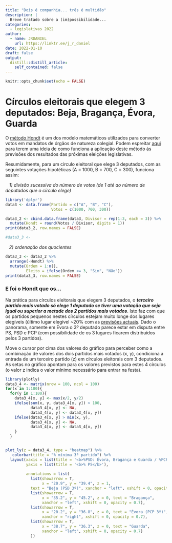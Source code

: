 ```yaml
---
title: "Dois é companhia... três é multidão"
description: |
  Breve tratado sobre a (im)possibilidade...
categories:
  - legislativas 2022
author:
  - name: JRDANIEL
    url: https://linktr.ee/j_r_daniel
date: 2022-01-10
draft: false
output:
  distill::distill_article:
    self_contained: false
---
```



```r
knitr::opts_chunk$set(echo = FALSE)
```


# Círculos eleitorais que elegem 3 deputados: Beja, Bragança, Évora, Guarda 
O [método Hondt](https://www.cne.pt/content/metodo-de-hondt) é um dos modelo matemáticos utilizados para converter votos em mandatos de órgãos de natureza colegial. Podem espreitar [aqui](https://jrdaniel.shinyapps.io/paragrafo) para terem uma ideia de como funciona a aplicação deste método às previsões dos resultados das próximas eleições legislativas.

Resumidamente, para um círculo eleitoral que elege 3 deputados, com as seguintes votações hipotéticas (A = 1000, B = 700, C = 300), funciona assim:

&nbsp;&nbsp;&nbsp;*1) divisão sucessiva do número de votos (de 1 até ao número de deputados que o círculo elege)*

```r
library('dplyr')
data3 <- data.frame(Partido = c("A", "B", "C"),
                    Votos = c(1000, 700, 300))

data3_2 <- cbind.data.frame(data3, Divisor = rep(1:3, each = 3)) %>%
  mutate(Hondt = round(Votos / Divisor, digits = 1))
print(data3_2, row.names = FALSE)

#data3_3 <-

```

&nbsp;&nbsp;&nbsp;*2) ordenação dos quocientes*

```r
data3_3 <- data3_2 %>%
  arrange(-Hondt) %>%
  mutate(Ordem = 1:n(),
         Eleito = ifelse(Ordem <= 3, "Sim", "Não"))
print(data3_3, row.names = FALSE)

```

### E foi o Hondt que os...
Na prática para círculos eleitorais que elegem 3 deputados, o ***terceiro partido mais votado só elege 1 deputado se tiver uma votação que seja igual ou superior a metade dos 2 partidos mais votados***. Isto faz com que os partidos pequenos nestes círculos estejam muito longe dos lugares elegíveis (último lugar elegível ~20% com as [previsões actuais](https://twitter.com/intracampos?ref_src=twsrc%5Egoogle%7Ctwcamp%5Eserp%7Ctwgr%5Eauthor). Dado o panorama, somente em Évora o 3º deputado parece estar em disputa entre PS, PSD e PCP (com possibilidade de os 3 lugares ficarem distribuídos pelos 3 partidos).

Move o cursor por cima dos valores do gráfico para perceber como a combinação de valores dos dois partidos mais votados (x, y), condiciona a entrada de um terceiro partido (z) em círculos eleitorais com 3 deputados. As setas no gráfico apontam para os valores previstos para estes 4 círculos (o valor z indica o valor mínimo necessário para entrar na festa).



```r
library(plotly)
data3_4 <- matrix(nrow = 100, ncol = 100)
for(x in 1:100){
  for(y in 1:100){
    data3_4[x, y] <- max(x/2, y/2)
    ifelse(sum(x, y, data3_4[x, y]) > 100,
           data3_4[x, y] <- NA,
           data3_4[x, y] <- data3_4[x, y])
    ifelse(data3_4[x, y] > min(x, y),
           data3_4[x, y] <- NA,
           data3_4[x, y] <- data3_4[x, y])
    }
  }


plot_ly(z = data3_4, type = "heatmap") %>%
   colorbar(title = "% mínima 3º partido") %>%
  layout(xaxis = list(title = '<b>%PSD: Évora, Bragança e Guarda / %PCP: Beja</b>'), 
         yaxis = list(title = '<b>% PS</b>'),
        
         annotations = list(
           list(showarrow = T,
                x = "20.9", y = "39.4", z = 1,
           text = "Beja (PSD 3º)", xanchor = "left", xshift = 0, opacity = 0.7),
           list(showarrow = T,
                x = "35.2", y = "45.2", z = 0, text = "Bragança",
                xanchor = "left", xshift = 0, opacity = 0.7),
           list(showarrow = T,
                x = "20.2", y = "36.8", z = 0, text = "Évora (PCP 3º)",
                xanchor = "right", xshift = 0, opacity = 0.7),
           list(showarrow = T,
                x = "38.7", y = "36.3", z = 0, text = "Guarda",
                xanchor = "left", xshift = 0, opacity = 0.7)
           ))


```




